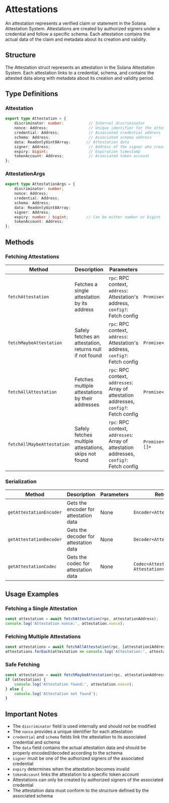 # Attestations

An attestation represents a verified claim or statement in the Solana Attestation System. Attestations are created by authorized signers under a credential and follow a specific schema. Each attestation contains the actual data of the claim and metadata about its creation and validity.

## Structure

The Attestation struct represents an attestation in the Solana Attestation System. Each attestation links to a credential, schema, and contains the attested data along with metadata about its creation and validity period.

## Type Definitions

### Attestation

```typescript
export type Attestation = {
    discriminator: number;           // Internal discriminator
    nonce: Address;                  // Unique identifier for the attestation
    credential: Address;             // Associated credential address
    schema: Address;                 // Associated schema address
    data: ReadonlyUint8Array;       // Attestation data
    signer: Address;                 // Address of the signer who created the attestation
    expiry: bigint;                  // Expiration timestamp
    tokenAccount: Address;           // Associated token account
};
```

### AttestationArgs

```typescript
export type AttestationArgs = {
    discriminator: number;
    nonce: Address;
    credential: Address;
    schema: Address;
    data: ReadonlyUint8Array;
    signer: Address;
    expiry: number | bigint;        // Can be either number or bigint
    tokenAccount: Address;
};
```

## Methods

### Fetching Attestations

| Method | Description | Parameters | Returns |
|--------|-------------|------------|---------|
| `fetchAttestation` | Fetches a single attestation by its address | `rpc`: RPC context, `address`: Attestation's address, `config?`: Fetch config | `Promise<Account<Attestation>>` |
| `fetchMaybeAttestation` | Safely fetches an attestation, returns null if not found | `rpc`: RPC context, `address`: Attestation's address, `config?`: Fetch config | `Promise<MaybeAccount<Attestation>>` |
| `fetchAllAttestation` | Fetches multiple attestations by their addresses | `rpc`: RPC context, `addresses`: Array of attestation addresses, `config?`: Fetch config | `Promise<Account<Attestation>[]>` |
| `fetchAllMaybeAttestation` | Safely fetches multiple attestations, skips not found | `rpc`: RPC context, `addresses`: Array of attestation addresses, `config?`: Fetch config | `Promise<MaybeAccount<Attestation>[]>` |

### Serialization

| Method | Description | Parameters | Returns |
|--------|-------------|------------|---------|
| `getAttestationEncoder` | Gets the encoder for attestation data | None | `Encoder<AttestationArgs>` |
| `getAttestationDecoder` | Gets the decoder for attestation data | None | `Decoder<Attestation>` |
| `getAttestationCodec` | Gets the codec for attestation data | None | `Codec<AttestationArgs, Attestation>` |

## Usage Examples

### Fetching a Single Attestation

```typescript
const attestation = await fetchAttestation(rpc, attestationAddress);
console.log('Attestation nonce:', attestation.nonce);
```

### Fetching Multiple Attestations

```typescript
const attestations = await fetchAllAttestation(rpc, [attestation1Address, attestation2Address]);
attestations.forEach(attestation => console.log('Attestation:', attestation.nonce));
```

### Safe Fetching

```typescript
const attestation = await fetchMaybeAttestation(rpc, attestationAddress);
if (attestation) {
    console.log('Attestation found:', attestation.nonce);
} else {
    console.log('Attestation not found');
}
```

## Important Notes

- The `discriminator` field is used internally and should not be modified
- The `nonce` provides a unique identifier for each attestation
- `credential` and `schema` fields link the attestation to its associated credential and schema
- The `data` field contains the actual attestation data and should be properly encoded/decoded according to the schema
- `signer` must be one of the authorized signers of the associated credential
- `expiry` determines when the attestation becomes invalid
- `tokenAccount` links the attestation to a specific token account
- Attestations can only be created by authorized signers of the associated credential
- The attestation data must conform to the structure defined by the associated schema
